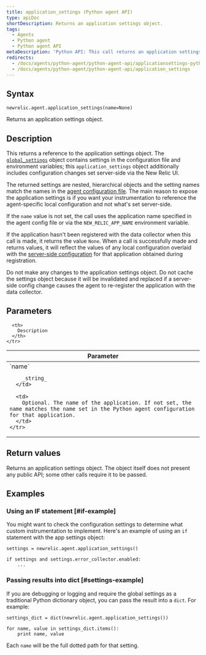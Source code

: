 ```yaml
---
title: application_settings (Python agent API)
type: apiDoc
shortDescription: Returns an application settings object.
tags:
  - Agents
  - Python agent
  - Python agent API
metaDescription: 'Python API: This call returns an application settings object.'
redirects:
  - /docs/agents/python-agent/python-agent-api/applicationsettings-python-agent-api
  - /docs/agents/python-agent/python-agent-api/application_settings
---
```


## Syntax

```
newrelic.agent.application_settings(name=None)
```

Returns an application settings object.

## Description

This returns a reference to the application settings object. The [`global_settings`](/docs/agents/python-agent/python-agent-api/global_settings) object contains settings in the configuration file and environment variables; this `application_settings` object additionally includes configuration changes set server-side via the New Relic UI.

The returned settings are nested, hierarchical objects and the setting names match the names in the [agent configuration file](/docs/agents/python-agent/installation-and-configuration/python-agent-configuration). The main reason to expose the application settings is if you want your instrumentation to reference the agent-specific local configuration and not what's set server-side.

If the `name` value is not set, the call uses the application name specified in the agent config file or via the `NEW_RELIC_APP_NAME` environment variable.

If the application hasn't been registered with the data collector when this call is made, it returns the value `None`. When a call is successfully made and returns values, it will reflect the values of any local configuration overlaid with the [server-side configuration](/docs/agents/manage-apm-agents/configuration/configure-agent#ssc) for that application obtained during registration.

<Callout variant="important">
  Do not make any changes to the application settings object. Do not cache the settings object because it will be invalidated and replaced if a server-side config change causes the agent to re-register the application with the data collector.
</Callout>

## Parameters

<table>
  <thead>
    <tr>
      <th width="25%">
        Parameter
      </th>

      <th>
        Description
      </th>
    </tr>
  </thead>

  <tbody>
    <tr>
      <td>
        `name`

        _string_
      </td>

      <td>
        Optional. The name of the application. If not set, the name matches the name set in the Python agent configuration for that application.
      </td>
    </tr>
  </tbody>
</table>

## Return values

Returns an application settings object. The object itself does not present any public API; some other calls require it to be passed.

## Examples

### Using an IF statement [#if-example]

You might want to check the configuration settings to determine what custom instrumentation to implement. Here's an example of using an `if` statement with the app settings object:

```
settings = newrelic.agent.application_settings()

if settings and settings.error_collector.enabled:
    ...
```

### Passing results into dict [#settings-example]

If you are debugging or logging and require the global settings as a traditional Python dictionary object, you can pass the result into a `dict`. For example:

```
settings_dict = dict(newrelic.agent.application_settings())

for name, value in settings_dict.items():
    print name, value
```

Each `name` will be the full dotted path for that setting.
